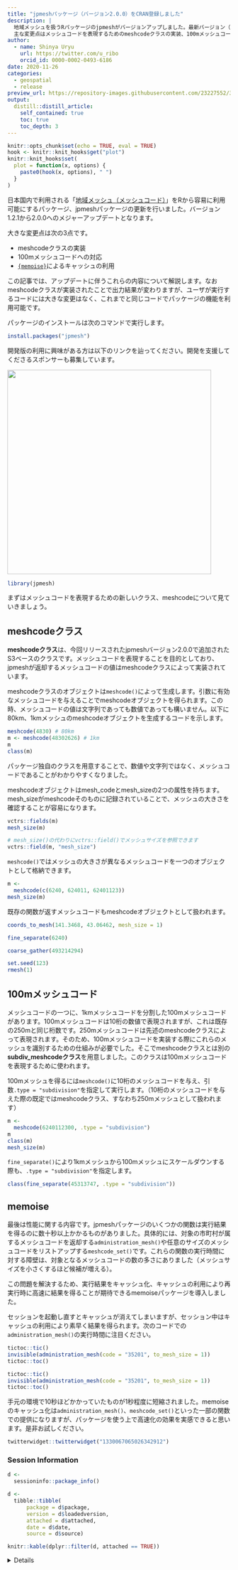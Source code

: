 ```yaml
---
title: "jpmeshパッケージ（バージョン2.0.0）をCRAN登録しました"
description: |
  地域メッシュを扱うRパッケージのjpmeshがバージョンアップしました。最新バージョン（2.0.0）はCRANからインストール可能です。
  主な変更点はメッシュコードを表現するためのmeshcodeクラスの実装、100mメッシュコードへの対応、処理の高速化です。
author:
  - name: Shinya Uryu
    url: https://twitter.com/u_ribo
    orcid_id: 0000-0002-0493-6186
date: 2020-11-26
categories:
  - geospatial
  - release
preview_url: https://repository-images.githubusercontent.com/23227552/3baf2e00-993a-11e9-9f79-9df582be3541
output:
  distill::distill_article:
    self_contained: true
    toc: true
    toc_depth: 3
---
```


```r
knitr::opts_chunk$set(echo = TRUE, eval = TRUE)
hook <- knitr::knit_hooks$get("plot")
knitr::knit_hooks$set(
  plot = function(x, options) {
    paste0(hook(x, options), " ")
  }
)
```

日本国内で利用される「[地域メッシュ（メッシュコード）](https://www.stat.go.jp/data/mesh/m_tuite.html)」をRから容易に利用可能にするパッケージ、jpmeshパッケージの更新を行いました。バージョン1.2.1から2.0.0へのメジャーアップデートとなります。

大きな変更点は次の3点です。

- meshcodeクラスの実装
- 100mメッシュコードへの対応
- [`{memoise}`](https://cran.r-project.org/web/packages/memoise/index.html)によるキャッシュの利用

この記事では、アップデートに伴うこれらの内容について解説します。なおmeshcodeクラスが実装されたことで出力結果が変わりますが、ユーザが実行するコードには大きな変更はなく、これまでと同じコードでパッケージの機能を利用可能です。

パッケージのインストールは次のコマンドで実行します。

```r
install.packages("jpmesh")
```

開発版の利用に興味がある方は以下のリンクを辿ってください。開発を支援してくださるスポンサーも募集しています。

<a href="https://github.com/uribo/jpmesh"><img src="https://github-link-card.s3.ap-northeast-1.amazonaws.com/uribo/jpmesh.png" width="460px"></a>

```r
library(jpmesh)
```

まずはメッシュコードを表現するための新しいクラス、meshcodeについて見ていきましょう。

## meshcodeクラス

**meshcodeクラス**は、今回リリースされたjpmeshバージョン2.0.0で追加されたS3ベースのクラスです。メッシュコードを表現することを目的としており、jpmeshが返却するメッシュコードの値はmeshcodeクラスによって実装されています。

meshcodeクラスのオブジェクトは`meshcode()`によって生成します。引数に有効なメッシュコードを与えることでmeshcodeオブジェクトを得られます。この時、メッシュコードの値は文字列であっても数値であっても構いません。以下に80km、1kmメッシュのmeshcodeオブジェクトを生成するコードを示します。

```r
meshcode(4830) # 80km
m <- meshcode(48302626) # 1km
m
class(m)
```

パッケージ独自のクラスを用意することで、数値や文字列ではなく、メッシュコードであることがわかりやすくなりました。

meshcodeオブジェクトはmesh_codeとmesh_sizeの2つの属性を持ちます。mesh_sizeがmeshcodeそのものに記録されていることで、メッシュの大きさを確認することが容易になります。

```r
vctrs::fields(m)
mesh_size(m)
```

```r
# mesh_size()の代わりにvctrs::field()でメッシュサイズを参照できます
vctrs::field(m, "mesh_size")
```


`meshcode()`ではメッシュの大きさが異なるメッシュコードを一つのオブジェクトとして格納できます。

```r
m <- 
  meshcode(c(6240, 624011, 62401123))
mesh_size(m)
```

既存の関数が返すメッシュコードもmeshcodeオブジェクトとして扱われます。

```r
coords_to_mesh(141.3468, 43.06462, mesh_size = 1)

fine_separate(6240)

coarse_gather(493214294)

set.seed(123)
rmesh(1)
```

## 100mメッシュコード

メッシュコードの一つに、1kmメッシュコードを分割した100mメッシュコードがあります。100mメッシュコードは10桁の数値で表現されますが、これは既存の250mと同じ桁数です。250mメッシュコードは先述のmeshcodeクラスによって表現されます。そのため、100mメッシュコードを実装する際にこれらのメッシュを識別するための仕組みが必要でした。そこでmeshcodeクラスとは別の**subdiv_meshcodeクラス**を用意しました。このクラスは100mメッシュコードを表現するために使われます。

100mメッシュを得るには`meshcode()`に10桁のメッシュコードを与え、引数`.type = "subdivision"`を指定して実行します。（10桁のメッシュコードを与えた際の既定ではmeshcodeクラス、すなわち250mメッシュとして扱われます）

```r
m <- 
  meshcode(6240112300, .type = "subdivision")
m
class(m)
mesh_size(m)
```

`fine_separate()`により1kmメッシュから100mメッシュにスケールダウンする際も、`.type = "subdivision"`を指定します。

```r
class(fine_separate(45313747, .type = "subdivision"))
```

## memoise

最後は性能に関する内容です。jpmeshパッケージのいくつかの関数は実行結果を得るのに数十秒以上かかるものがありました。具体的には、対象の市町村が属するメッシュコードを返却する`administration_mesh()`や任意のサイズのメッシュコードをリストアップする`meshcode_set()`です。これらの関数の実行時間に対する障壁は、対象となるメッシュコードの数の多さにありました（メッシュサイズを小さくするほど候補が増える）。

この問題を解決するため、実行結果をキャッシュ化、キャッシュの利用により再実行時に高速に結果を得ることが期待できるmemoiseパッケージを導入しました。

セッションを起動し直すとキャッシュが消えてしまいますが、セッション中はキャッシュの利用により素早く結果を得られます。次のコードでの`administration_mesh()`の実行時間に注目ください。

```r
tictoc::tic()
invisible(administration_mesh(code = "35201", to_mesh_size = 1))
tictoc::toc()

tictoc::tic()
invisible(administration_mesh(code = "35201", to_mesh_size = 1))
tictoc::toc()
```

手元の環境で10秒ほどかかっていたものが1秒程度に短縮されました。memoiseのキャッシュ化は`administration_mesh()`、`meshcode_set()`といった一部の関数での提供になりますが、パッケージを使う上で高速化の効果を実感できると思います。是非お試しください。

```r
twitterwidget::twitterwidget("1330067065026342912")
```

### Session Information

```r
d <- 
  sessioninfo::package_info()

d <- 
  tibble::tibble(
      package = d$package,
      version = d$loadedversion,
      attached = d$attached,
      date = d$date,
      source = d$source)

knitr::kable(dplyr::filter(d, attached == TRUE))
```

<details>

```r
knitr::kable(d)
```

</details>

